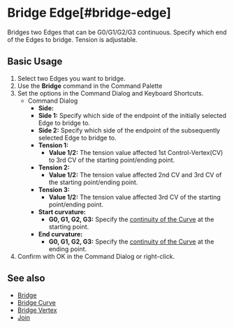 
# Bridge Edge[#bridge-edge]

<Reference shortcut="" command="Bridge Edge" button="" />

Bridges two Edges that can be G0/G1/G2/G3 continuous. Specify which end of the Edges to bridge. Tension is adjustable.

## Basic Usage

1. Select two Edges you want to bridge.
2. Use the **Bridge** command in the Command Palette
3. Set the options in the Command Dialog and Keyboard Shortcuts.
     - <Kst>Command Dialog</Kst>
          - **Side:** 
          - **Side 1:** Specify which side of the endpoint of the initially selected Edge to bridge to.
          - **Side 2:** Specify which side of the endpoint of the subsequently selected Edge to bridge to.
          - **Tension 1:**
               - **Value 1/2:** The tension value affected 1st Control-Vertex(CV) to 3rd CV of the starting point/ending point.
          - **Tension 2:**
               - **Value 1/2:** The tension value affected 2nd CV and 3rd CV of the starting point/ending point.
          - **Tension 3:**
               - **Value 1/2:** The tension value affected 3rd CV of the starting point/ending point.
          - **Start curvature:**
               - **G0, G1, G2, G3:** Specify the [continuity of the  Curve](../cad-essentials/continuity-curve-and-surface) at the starting point.
          -  **End curvature:**
               - **G0, G1, G2, G3:** Specify the [continuity of the  Curve](../cad-essentials/continuity-curve-and-surface) at the ending point.      
4. Confirm with OK in the Command Dialog or right-click.

<VideoPlayer fileName="bridge-edge"/>

## See also
- [Bridge](./bridge)
- [Bridge Curve](./bridge-curve)
- [Bridge Vertex](./bridge-vertex)
- [Join](./join)